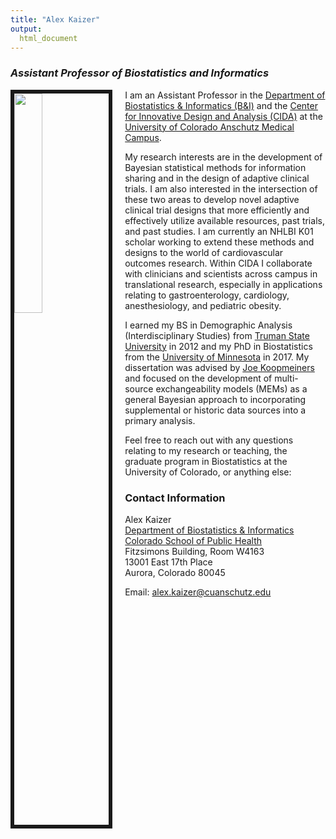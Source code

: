 ```yaml
---
title: "Alex Kaizer"
output: 
  html_document
---
```


### *Assistant Professor of Biostatistics and Informatics*

<img src="./files/alex-kaizer.jpg" style="width:30%; border:6px solid; margin-right:20px; margin-bottom:20px" align="left">

I am an Assistant Professor in the [Department of Biostatistics & Informatics (B&I)](https://coloradosph.cuanschutz.edu/education/departments/biostatistics-informatics) and the [Center for Innovative Design and Analysis (CIDA)](https://coloradosph.cuanschutz.edu/research-and-practice/centers-programs/cida) at the [University of Colorado Anschutz Medical Campus](https://cuanschutz.edu/). 

My research interests are in the development of Bayesian statistical methods for information sharing and in the design of adaptive clinical trials. I am also interested in the intersection of these two areas to develop novel adaptive clinical trial designs that more efficiently and effectively utilize available resources, past trials, and past studies. I am currently an NHLBI K01 scholar working to extend these methods and designs to the world of cardiovascular outcomes research. Within CIDA I collaborate with clinicians and scientists across campus in translational research, especially in applications relating to gastroenterology, cardiology, anesthesiology, and pediatric obesity.

I earned my BS in Demographic Analysis (Interdisciplinary Studies) from [Truman State University](https://www.truman.edu/) in 2012 and my PhD in Biostatistics from the [University of Minnesota](https://www.sph.umn.edu/academics/divisions/biostatistics/) in 2017. My dissertation was advised by [Joe Koopmeiners](https://sites.google.com/a/umn.edu/koopm007/) and focused on the development of multi-source exchangeability models (MEMs) as a general Bayesian approach to incorporating supplemental or historic data sources into a primary analysis.

Feel free to reach out with any questions relating to my research or teaching, the graduate program in Biostatistics at the University of Colorado, or anything else:

### Contact Information

Alex Kaizer \
[Department of Biostatistics & Informatics](https://coloradosph.cuanschutz.edu/education/departments/biostatistics-informatics) \
[Colorado School of Public Health](https://coloradosph.cuanschutz.edu/) \
Fitzsimons Building, Room W4163 \
13001 East 17th Place \
Aurora, Colorado 80045 

Email: [alex.kaizer@cuanschutz.edu](mailto:alex.kaizer@cuanschutz.edu)

